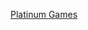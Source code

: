 <noinclude>{{pp-semi-sock}}</noinclude>{{Navbox
| name = 白金工作室
| title = [[白金工作室]]
| state = {{{state|autocollapse}}}
| listclass = hlist
| group1 = 游戏作品
| list1 = 

{{Navbox subgroup
| group1 = [[猎天使魔女系列]]
| list1 = 
* [[魔兵驚天錄]]
* [[魔兵驚天錄2|2]]
* [[魔兵驚天錄3|3]]

| group2 = 疯狂世界系列
| list2 = 
* [[疯狂世界]]
* [[極度混亂]]

| group3 = 其他游戏作品
| list3 = 
* [[无限航路]]
* {{link-ja|完全征服|VANQUISH}}
* [[潛龍諜影崛起 再復仇]]
* [[神奇101]]
* [[降世神通：珂拉傳說]]
* [[变形金刚：毁灭行动]]
* {{link-ja|星際火狐 零|スターフォックス ゼロ}}
* {{link-ja|星際火狐 警備員|スターフォックス ガード}}
* [[尼爾：自動人形]]
* [[异界锁链]]
* [[巴比倫的殞落]]
}}

| group2 = 相关人物
| list2 = 
* [[稻叶敦志]]
* [[神谷英樹]]
* [[三上真司]]
* [[桥本祐介]]

| group3 = 其他相关
| list3 = 
* [[四叶草工作室]]
* [[龍鱗化身]]
* [[碧藍幻想Relink]]

}}<noinclude>
{{Collapsible option}}
[[Category:电子游戏公司导航模板|Platinum Games]]
</noinclude>